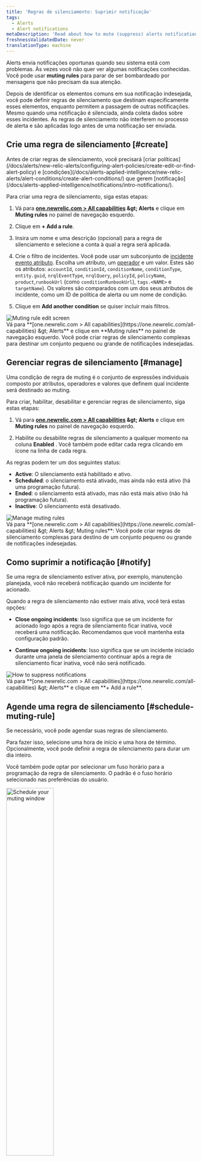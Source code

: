 ```yaml
---
title: 'Regras de silenciamento: Suprimir notificação'
tags:
  - Alerts
  - Alert notifications
metaDescription: 'Read about how to mute (suppress) alerts notifications during known system disruptions, such as maintenance windows and deployments.'
freshnessValidatedDate: never
translationType: machine
---
```


Alerts envia notificações oportunas quando seu sistema está com problemas. Às vezes você não quer ver algumas notificações conhecidas. Você pode usar <DNT>**muting rules**</DNT> para parar de ser bombardeado por mensagens que não precisam da sua atenção.

Depois de identificar os elementos comuns em sua notificação indesejada, você pode definir regras de silenciamento que destinam especificamente esses elementos, enquanto permitem a passagem de outras notificações. Mesmo quando uma notificação é silenciada, <InlinePopover type="alerts" />ainda coleta dados sobre esses incidentes. As regras de silenciamento não interferem no processo de alerta e são aplicadas logo antes de uma notificação ser enviada.

## Crie uma regra de silenciamento [#create]

<Callout variant="important">
  Antes de criar regras de silenciamento, você precisará [criar políticas](/docs/alerts/new-relic-alerts/configuring-alert-policies/create-edit-or-find-alert-policy) e [condições](/docs/alerts-applied-intelligence/new-relic-alerts/alert-conditions/create-alert-conditions/) que gerem [notificação](/docs/alerts-applied-intelligence/notifications/intro-notifications/).
</Callout>

Para criar uma regra de silenciamento, siga estas etapas:

1. Vá para <DNT>**[one.newrelic.com &gt; All capabilities](https://one.newrelic.com/all-capabilities) &amp;gt; Alerts**</DNT> e clique em <DNT>**Muting rules**</DNT> no painel de navegação esquerdo.

2. Clique em <DNT>**+ Add a rule**</DNT>.

3. Insira um nome e uma descrição (opcional) para a regra de silenciamento e selecione a conta à qual a regra será aplicada.

4. Crie o filtro de incidentes. Você pode usar um subconjunto de [incidente evento atributo](/docs/alerts/create-alert/condition-details/incident-event-attributes/). Escolha um atributo, um [operador](#sub-conditions) e um valor. Estes são os atributos: `accountId`, `conditionId`, `conditionName`, `conditionType`, `entity.guid`, `nrqlEventType`, `nrqlQuery`, `policyId`, `policyName`, `product`,`runbookUrl` (como `conditionRunbookUrl`), `tags.<NAME>` e `targetName`). Os valores são comparados com um dos seus atributos de incidente, como um ID de política de alerta ou um nome de condição.

5. Clique em <DNT>**Add another condition**</DNT> se quiser incluir mais filtros.

<img title="Muting rule edit screen" alt="Muting rule edit screen" src="/images/alerts_screenshot-crop_violation-filter.webp" />

<figcaption>
  Vá para <DNT>**[one.newrelic.com &gt; All capabilities](https://one.newrelic.com/all-capabilities) &amp;gt; Alerts**</DNT> e clique em <DNT>**Muting rules**</DNT> no painel de navegação esquerdo. Você pode criar regras de silenciamento complexas para destinar um conjunto pequeno ou grande de notificações indesejadas.
</figcaption>

## Gerenciar regras de silenciamento [#manage]

Uma condição de regra de muting é o conjunto de expressões individuais composto por atributos, operadores e valores que definem qual incidente será destinado ao muting.

Para criar, habilitar, desabilitar e gerenciar regras de silenciamento, siga estas etapas:

1. Vá para <DNT>**[one.newrelic.com &gt; All capabilities](https://one.newrelic.com/all-capabilities) &amp;gt; Alerts**</DNT> e clique em <DNT>**Muting rules**</DNT> no painel de navegação esquerdo.

2. Habilite ou desabilite regras de silenciamento a qualquer momento na coluna <DNT>**Enabled**</DNT> . Você também pode editar cada regra clicando em <Icon name="fe-more-horizontal" /> ícone na linha de cada regra.

As regras podem ter um dos seguintes status:

* <DNT>**Active**</DNT>: O silenciamento está habilitado e ativo.
* <DNT>**Scheduled**</DNT>: o silenciamento está ativado, mas ainda não está ativo (há uma programação futura).
* <DNT>**Ended**</DNT>: o silenciamento está ativado, mas não está mais ativo (não há programação futura).
* <DNT>**Inactive**</DNT>: O silenciamento está desativado.

<img title="Manage muting rules" alt="Manage muting rules" src="/images/alerts_screenshot-full_muting-rules.webp" />

<figcaption>
  Vá para <DNT>**[one.newrelic.com &gt; All capabilities](https://one.newrelic.com/all-capabilities) &amp;gt; Alerts &amp;gt; Muting rules**</DNT>: Você pode criar regras de silenciamento complexas para destino de um conjunto pequeno ou grande de notificações indesejadas.
</figcaption>

## Como suprimir a notificação [#notify]

Se uma regra de silenciamento estiver ativa, por exemplo, manutenção planejada, você não receberá notificação quando um incidente for acionado.

Quando a regra de silenciamento não estiver mais ativa, você terá estas opções:

* <DNT>**Close ongoing incidents**</DNT>: Isso significa que se um incidente for acionado logo após a regra de silenciamento ficar inativa, você receberá uma notificação. Recomendamos que você mantenha esta configuração padrão.

* <DNT>**Continue ongoing incidents**</DNT>: Isso significa que se um incidente iniciado durante uma janela de silenciamento continuar após a regra de silenciamento ficar inativa, você não será notificado.

<img title="How to suppress notifications" alt="How to suppress notifications" src="/images/alerts_screenshot-crop_suppress-notifications.webp" />

<figcaption>
  Vá para <DNT>**[one.newrelic.com &gt; All capabilities](https://one.newrelic.com/all-capabilities) &amp;gt; Alerts**</DNT> e clique em <DNT>**+ Add a rule**</DNT>.
</figcaption>

## Agende uma regra de silenciamento [#schedule-muting-rule]

Se necessário, você pode agendar suas regras de silenciamento.

Para fazer isso, selecione uma hora de início e uma hora de término. Opcionalmente, você pode definir a regra de silenciamento para durar um dia inteiro.

Você também pode optar por selecionar um fuso horário para a programação da regra de silenciamento. O padrão é o fuso horário selecionado nas preferências do usuário.

<img width="50%;" title="Schedule your muting window" alt="Schedule your muting window" src="/images/alerts_screenshot-crop_schedule-muting window.webp" />

<figcaption>
  Vá para <DNT>**[one.newrelic.com &gt; All capabilities](https://one.newrelic.com/all-capabilities) &amp;gt; Alerts**</DNT> e clique em <DNT>**Muting rules**</DNT> no painel de navegação esquerdo. Confira as opções flexíveis e poderosas que você tem para agendar suas regras de silenciamento.
</figcaption>

Você pode programar suas regras de silenciamento para ocorrerem diariamente, semanalmente ou mensalmente. Uma regra de silenciamento programada para repetição semanal inclui a opção de selecionar os dias da semana para recorrência. Se nenhum dia for selecionado, a recorrência semanal será repetida por padrão no dia da semana em que a regra de silenciamento está programada para iniciar.

<Callout variant="important">
  As caixas de seleção do <DNT>**Repeat**</DNT> dia da semana substituem os campos de data <DNT>**Starts**</DNT> e <DNT>**Ends**</DNT> . Se você definir uma data de início e também escolher um dia da semana, suas regras de silenciamento serão aplicadas no primeiro dia após a data de início.
</Callout>

Você também pode especificar quando deseja que a recorrência termine selecionando uma data específica ou um determinado número de ocorrências.

## Ver incidentes e problemas silenciados [#ui]

Ao visualizar um problema aberto ou fechado, o incidente e os problemas são marcados como `Muted`. As seções a seguir mostram alguns desses incidentes e problemas silenciados e onde você pode encontrá-los.

<CollapserGroup>
  <Collapser id="clamshell-1" title="Um problema com um incidente crítico que foi silenciado">
    <img title="Alert incident lifecycle: Muting rule incidents" alt="Alert incident lifecycle: Muting rule incidents" src="/images/alerts_screenshot-crop_issue-critical-incident-muted.webp" />

    <figcaption>
      Vá para <DNT>**[one.newrelic.com &gt; All capabilities](https://one.newrelic.com/all-capabilities) &amp;gt; Alerts**</DNT> e clique em <DNT>**Issues &amp; Activity**</DNT> no painel de navegação esquerdo. Clique em um problema silenciado.
    </figcaption>
  </Collapser>

  <Collapser id="clamshell-2" title="Uma lista de incidentes, alguns dos quais estão silenciados">
    Incidentes e problemas são marcados com o <Icon name="fe-bell-off" /> ícone na coluna <DNT>**Muted**</DNT> :

    <img title="Alert incident lifecycle: Muting rule incidents" alt="Alert incident lifecycle: Muting rule incidents" src="/images/alerts_screenshot-crop_incidents-muted-icon.webp" />

    <figcaption>
      Vá para <DNT>**[one.newrelic.com &gt; All capabilities](https://one.newrelic.com/all-capabilities) &amp;gt; Alerts**</DNT> e clique em <DNT>**Issues &amp; Activity**</DNT> no painel de navegação esquerdo. Em seguida, selecione <DNT>**Incidents tab**</DNT>.
    </figcaption>
  </Collapser>
</CollapserGroup>

### Silenciar resultados facetados usando `tags.` [#facet-muting]

Para silenciar os resultados da consulta facetada, use o atributo `tags.FACETED_ATTRIBUTE`, onde `FACETED_ATTRIBUTE` representa o atributo que você executou uma consulta NRQL [`FACET` ](/docs/query-data/nrql-new-relic-query-language/getting-started/nrql-syntax-clauses-functions#sel-facet). Por exemplo: se sua condição do alerta NRQL inclui `FACET host` em sua consulta, você pode destino esse atributo `FACET` usando `tags.host`.

A consulta de condição NRQL pode aceitar atributos de múltiplas facetas. Se você deseja filtrar atributo em seu evento ou série temporal métrica que foi agregada, você deve adicionar esses atributo à sua cláusula de consulta NRQL `FACET` ; por exemplo: `FACET host, region, cluster`.

Para obter um exemplo de uso de `tags.`, consulte [Criar regra de silenciamento](#create).

## Operadores de subcondição [#sub-conditions]

Esses são os operadores lógicos que você pode usar para comparar atributo ao adicionar regras de silenciamento. Se você é novo nas regras de silenciamento, veja estes [exemplos](/docs/alerts-applied-intelligence/new-relic-alerts/alert-notifications/muting-rules-suppress-notifications/#examples).

<Callout variant="tip">
  Todos os valores do operador de subcondição diferenciam maiúsculas de minúsculas. Por exemplo, se você usar `policyName STARTS_WITH 'PROD'` um nome de política que comece com &amp;apos;Prod&amp;apos; não será selecionado.
</Callout>

* `EQUALS`: onde o valor fornecido é igual ao valor do atributo do incidente.
* `DOES_NOT_EQUALS`: onde o valor fornecido não é igual ao valor do atributo do incidente.
* `IN`: onde o valor do atributo do incidente está presente em uma lista de valores fornecidos (até 500).
* `NOT_IN`: onde o valor do atributo do incidente não está presente em uma lista de valores fornecidos (até 500).
* `CONTAINS`: onde a sequência de valores fornecida está presente no valor do atributo do incidente.
* `DOES_NOT_CONTAINS`: onde a cadeia de valor fornecida não está presente no valor do atributo do incidente.
* `ENDS_WITH`: onde o valor do atributo do incidente termina com a sequência de valores fornecida.
* `NOT_ENDS_WITH`: onde o valor do atributo do incidente não termina com a sequência de valores fornecida.
* `STARTS_WITH`: onde o valor do atributo do incidente começa com a sequência de valores fornecida.
* `DOES_NOT_STARTS_WITH`: onde o valor do atributo do incidente não começa com a sequência de valores fornecida.
* `IS_BLANK`: onde o valor do atributo do incidente está em branco. Nulo, string vazia, etc.
* `IS_NOT_BLANK`: onde o valor do atributo do incidente não está em branco. Nulo, string vazia, etc.
* `IS_ANY`: Uma condição com este operador silenciará todos os incidentes na conta.

## Como funcionam as regras de silenciamento [#overview]

As regras de silenciamento são aplicadas no final do ciclo de vida do alerta padrão para suprimir ou silenciar a notificação. Eles não desativam as políticas ou condições existentes. Por exemplo, você pode silenciar a notificação durante interrupções conhecidas do sistema, como janelas de manutenção e implantação. Os incidentes de interrupção do sistema ainda serão identificados, mesmo que a notificação desses incidentes esteja silenciada.

Uma regra de silenciamento usa um conjunto de condições que correspondem ao atributo em um [incidente evento](/docs/alerts-applied-intelligence/new-relic-alerts/advanced-alerts/understand-technical-concepts/incident-event-attributes). As regras de silenciamento nos dizem como:

* Identifique incidentes individuais após serem criados, mas antes que um problema seja aberto.
* Substitua a condição padrão para indicar que eles devem ser silenciados.

Atualmente, silenciar um incidente significa que o ciclo de vida normal do incidente de alerta é mantido, exceto que um problema contendo apenas um incidente silenciado não enviará nenhuma notificação.

As regras de silenciamento são determinadas pelo primeiro evento que acionou uma notificação dentro de um problema. Isso significa que se o primeiro evento de notificação foi silenciado devido a um estado silenciado, o restante do problema também será silenciado.

As regras de silenciamento substituem incidentes específicos. Eles não desativam as políticas ou condições existentes. Isto permite silenciar incidentes de entidades específicas que possam estar cobertas por uma apólice ou condição que cubra um grande número de entidades. Isso também evita que você tenha que silenciar demais o monitoramento ao realizar manutenção em um subconjunto do sistema.

A tabela a seguir descreve como o ciclo de vida do incidente de alerta é afetado por incidentes silenciados:

<table>
  <thead>
    <tr>
      <th>
        SE
      </th>

      <th>
        ENTÃO
      </th>
    </tr>
  </thead>

  <tbody>
    <tr>
      <td colSpan={3} style={{ backgroundColor: "rgb(238, 238, 238)" }}>
        <DNT>Event</DNT>: O problema está ativado
      </td>
    </tr>

    <tr>
      <td>
        Um problema é ativado devido a um incidente que não é silenciado
      </td>

      <td>
        Será enviada uma notificação sobre este assunto.
      </td>
    </tr>

    <tr>
      <td>
        Um problema é ativado devido a um incidente que está silenciado
      </td>

      <td>
        Notificação para este problema não será enviada (silenciada).
      </td>
    </tr>
  </tbody>
</table>

### Comportamento de silenciamento com fluxo de trabalho [#workflow-behavior]

Um incidente acionado tem uma proporção de 1:1 com um problema, portanto, se um incidente for silenciado, o problema correspondente também será silenciado. fluxo de trabalho são desencadeados por problemas que podem ter um ou mais incidentes, portanto pode haver um cenário de incidentes silenciados e não silenciados combinados.

Cada problema tem um dos seguintes estados de silenciamento:

* <DNT>**Fully muted (`FULLY_MUTED`)**</DNT>: um problema tem todos os seus incidentes abertos silenciados (valor padrão).
* <DNT>**Partially muted (`PARTIALLY_MUTED`)**</DNT>: um problema que tem pelo menos um incidente aberto que está silenciado e um incidente aberto que não está silenciado.
* <DNT>**Not muted (`NOT_MUTED`)**</DNT>: um problema que não tem nenhum incidente aberto e silenciado.

Para obter um guia passo a passo sobre como configurar seu fluxo de trabalho, confira um exemplo de demonstração abaixo (aprox. 2:17 minutos):

<Video type="wistia" id="3nf3q2supe" />

### Comportamento de silenciamento com NerdGraph [#manage-with-nerdgraph]

No [NerdGraph](/docs/apis/nerdgraph/get-started/introduction-new-relic-nerdgraph), você pode usar as seguintes consultas e mutações com suas regras de silenciamento. Você pode ver o esquema com mais detalhes no [API Explorer](/docs/apis/nerdgraph/get-started/introduction-new-relic-nerdgraph#explorer).

* `actor.account.alerts.mutingRule`: Buscar uma regra de silenciamento por ID.
* `actor.account.alerts.mutingRules`: busque uma lista de regras de silenciamento para uma conta.
* `alertsMutingRuleCreate`: crie uma regra de silenciamento para uma conta.
* `alertsMutingRuleUpdate`: Atualizar uma regra de silenciamento por ID e ID da conta.

Você pode encontrar alguns exemplos de consultas e mutações [nesta página](#examples).

Uma regra de silenciamento possui os seguintes campos e componentes:

<table>
  <thead>
    <tr>
      <th style={{ width: "200px" }}>
        Regra de silenciamento
      </th>

      <th>
        Campos e componentes
      </th>
    </tr>
  </thead>

  <tbody>
    <tr>
      <td>
        `accountId`
      </td>

      <td>
        O ID da conta da regra de silenciamento. Uma regra de silenciamento afetará apenas incidentes que ocorram em uma única conta. Para silenciar incidentes em várias contas, você precisará criar uma regra de silenciamento para cada conta separadamente.
      </td>
    </tr>

    <tr>
      <td>
        `actionOnMutingRuleWindowEnded`
      </td>

      <td>
        O comportamento esperado no final da janela da regra de silenciamento. Valores válidos de `CLOSE_ISSUES_ON_INACTIVE` ou `DO_NOTHING`. Se `CLOSE_ISSUES_ON_INACTIVE` for selecionado, todos os problemas em andamento serão fechados e reabertos (com notificação) se o incidente persistir.
      </td>
    </tr>

    <tr>
      <td>
        `condition`
      </td>

      <td>
        O conjunto de expressões individuais que definem qual incidente será o destino. Uma condição de regra de silenciamento inclui:

        * `operator`: o operador booleano `AND` ou `OR` que define como combinar o conjunto de condições.

        * `conditions`: O conjunto de expressões individuais (subcondições) que o destino atribui dentro de um incidente. Eles são avaliados juntos com base no `operator`. Você pode ter no máximo 20 subcondições para uma única regra de silenciamento.

          Uma subcondição inclui:

          * `attribute`: um único atributo em um incidente. Acesse aqui uma lista de [incidentes e eventos atributo](/docs/alerts-applied-intelligence/new-relic-alerts/advanced-alerts/understand-technical-concepts/incident-event-attributes).

          * `operator`: a função de comparação usada para comparar o atributo do incidente selecionado com os valores na condição. Clique aqui para obter uma lista de [operadores de subcondições](#sub-conditions).

          * `values`: uma matriz de valores de string para comparar com o atributo do incidente selecionado. Quando as regras de silenciamento avaliam uma condição, se necessário, os valores serão forçados a partir de strings. Você pode usar no máximo 500 valores ao usar um operador que suporta comparação com vários valores, como `IN`.
      </td>
    </tr>

    <tr>
      <td>
        `createdAt`
      </td>

      <td>
        O timestamp em que a regra de silenciamento foi criada (UTC).
      </td>
    </tr>

    <tr>
      <td>
        `createdBy`
      </td>

      <td>
        O ID do usuário da pessoa que criou a regra de silenciamento.
      </td>
    </tr>

    <tr>
      <td>
        `description`
      </td>

      <td>
        Este é um campo de texto opcional que descreve a regra de silenciamento. É uma maneira útil de fornecer mais contexto para sua regra de silenciamento. Esses dados são usados apenas para fins de exibição de gerenciamento.
      </td>
    </tr>

    <tr>
      <td>
        `enabled`
      </td>

      <td>
        Habilite ou desabilite a regra de silenciamento (Booleano). Ative e desative suas regras de silenciamento manualmente.
      </td>
    </tr>

    <tr>
      <td>
        `id`
      </td>

      <td>
        O identificador exclusivo da regra de silenciamento.
      </td>
    </tr>

    <tr>
      <td>
        `mutingRuleLifecycleEventPublishedAt`
      </td>

      <td>
        Um registro de data e hora que representa a última vez que o comportamento de fim de janela da regra de silenciamento foi aplicado.
      </td>
    </tr>

    <tr>
      <td>
        `name` (Obrigatório)
      </td>

      <td>
        Um campo de texto para o nome amigável da regra de silenciamento. Isso é usado ao listar ou fazer referência a uma regra. Não exigimos que o nome seja exclusivo, mas é recomendado.
      </td>
    </tr>

    <tr>
      <td>
        `schedule`
      </td>

      <td>
        O intervalo de tempo em que o `MutingRule` silencia ativamente o incidente.

        * `startTime`: O carimbo de data e hora que representa quando a regra de silenciamento é iniciada. Está no formato ISO 8601 local sem deslocamento. Exemplo: `2020-07-08T14:30:00`
        * `endTime`: O carimbo de data e hora que representa quando a regra de silenciamento termina. Está no formato ISO 8601 local sem deslocamento. Exemplo: `2020-07-15T14:30:00`
        * `timeZone`: O fuso horário que se aplica à programação da regra de silenciamento. Exemplo: `America/Los_Angeles`. Consulte [a lista de fusos horários do banco de dados tz da Wikipedia](https://en.wikipedia.org/wiki/List_of_tz_database_time_zones).
        * `repeat`: A frequência com que a programação da regra de muting se repete. Se não se repetir, use null. As opções são `DAILY`, `WEEKLY`, `MONTHLY`.
        * `endRepeat`: O carimbo de data e hora em que a programação da regra de silenciamento para de se repetir. Está no formato ISO 8601 local sem deslocamento. Exemplo: `2020-07-10T15:00:00`. Nota: `endRepeat` ou `repeatCount` devem ser usados para encerrar uma programação de regra de silenciamento. Ambos os campos não devem ser fornecidos juntos.
        * `repeatCount`: O número de vezes que a programação da regra de silenciamento se repete. Isso inclui a programação original. Por exemplo, um `repeatCount` de 2 ocorrerá uma vez. Um `repeatCount` de 3 ocorrerá duas vezes. Nota: `repeatCount` ou `endRepeat` podem ser usados para encerrar uma programação de regra de silenciamento. Não forneça os dois campos juntos.
        * `weeklyRepeatDays`: O(s) dia(s) da semana em que uma regra de silenciamento deve ser repetida quando o campo de repetição estiver definido como `WEEKLY`. Exemplo `['MONDAY', 'WEDNESDAY']`.
      </td>
    </tr>

    <tr>
      <td>
        `updatedAt`
      </td>

      <td>
        O timestamp em que a regra de silenciamento foi modificada pela última vez (UTC).
      </td>
    </tr>

    <tr>
      <td>
        `updatedBy`
      </td>

      <td>
        O ID do usuário da pessoa que modificou a regra de silenciamento pela última vez.
      </td>
    </tr>
  </tbody>
</table>

#### Exemplos de silenciamento [#examples]

Para obter mais informações sobre como fazer solicitações ao NerdGraph, consulte a [documentação do NerdGraph](/docs/apis/nerdgraph/get-started/introduction-new-relic-nerdgraph), incluindo [tutoriais do GraphQL](/docs/apis/graphql-api/tutorials).

<CollapserGroup>
  <Collapser id="fetch-list" title="Buscar regras de silenciamento para conta">
    Para buscar a lista de regras de silenciamento (com nome e condição) para uma conta:

    ```graphql
    {
      actor {
        account(id: YOUR_ACCOUNT_ID) {
          alerts {
            mutingRules {
              name
              condition {
                operator
                conditions {
                  attribute
                  operator
                  values
                }
              }
            }
          }
        }
      }
    }
    ```
  </Collapser>

  <Collapser id="create-rule" title="Criar regra de silenciamento">
    Para criar uma regra de silenciamento e retornar o `id` da regra de silenciamento para incidente de silenciamento de condições NRQL em que o atributo do host é `host-1`:

    ```graphql
    mutation {
      alertsMutingRuleCreate(
        accountId: YOUR_ACCOUNT_ID
        rule: {
          name: "host-1 mute rule"
          description: "Mute host-1 incidents"
          enabled: true
          condition: {
            operator: AND
            conditions: [{ 
              attribute: "tags.host", 
              operator: EQUALS, 
              values: ["host-1"] 
            }]
          }
        }
      ) {
        id
      }
    }
    ```
  </Collapser>

  <Collapser id="rule-product" title="Crie uma regra de silenciamento para hosts ou produtos específicos">
    Para criar uma regra de muting e retornar o `id` da regra de muting para silenciar incidentes de condições de infraestrutura onde o host alvo é `host-1` ou o incidente foi de Sintético ou <InlinePopover type="mobile" />:

    ```graphql
    mutation {
      alertsMutingRuleCreate(accountId: YOUR_ACCOUNT_ID, rule: {
        name: "host-1 and synthetics/mobile mute rule",
        description: "Mute host-1 and synthetics/mobile incidents",
        enabled: true,
        condition: {
          operator: OR,
          conditions: [
            {
              attribute: "targetName",
              operator: EQUALS,
              values: ["host-1"]
            },
            {
              attribute: "product",
              operator: IN,
              values: ["SYNTHETICS", "MOBILE"]
            }
          ]
        }
      }) {
        id
      }
    }
    ```
  </Collapser>

  <Collapser id="rule-product" title="Crie uma regra de silenciamento com uma programação recorrente">
    Para criar uma regra de silenciamento programada para repetição com estes critérios:

    * Semanalmente às terças e sextas-feiras

    * Término em 31/01/2021

    * Retorne o `schedule` da regra de silenciamento e `id`

      ```graphql
      mutation {
        alertsMutingRuleCreate(
          accountId: YOUR_ACCOUNT_ID,
          rule: {
            condition: {
              conditions: {
                attribute: "conditionName", 
                operator: ANY, 
                values: "This is a condition"
              }, 
              operator: AND
            }, 
            enabled: true, 
            name: "Recur Weekly", 
            schedule: {
              startTime: "2020-12-01T12:00:00", 
              endTime: "2020-12-01T14:00:00", 
              timeZone: "America/Los_Angeles",
              repeat: WEEKLY,
              endRepeat: "2021-01-31T12:00:00", 
              weeklyRepeatDays: [TUESDAY, FRIDAY]
            }
          }
        ) {
          id
          schedule {
            endTime
            startTime
            timeZone
            repeat
            repeatCount
            endRepeat
            weeklyRepeatDays
            nextStartTime
            nextEndTime
          }
        }
      }
      ```
  </Collapser>

  <Collapser id="rename" title="Renomear e desativar regra de silenciamento">
    Para alterar o nome e desativar uma regra de silenciamento e retornar seu novo nome:

    ```graphql
    mutation {
      alertsMutingRuleUpdate(accountId: YOUR_ACCOUNT_ID, id: MUTING_RULE_ID, rule: {
        name: "updated name",
        enabled: false
      }) {
        name
      }
    }
    ```
  </Collapser>

  <Collapser id="delete-rule" title="Excluir regra de silenciamento">
    Para excluir uma regra de silenciamento:

    ```graphql
    mutation {
     alertsMutingRuleDelete(accountId: YOUR_ACCOUNT_ID, id: MUTING_RULE_ID) {
        id
      }
    }
    ```
  </Collapser>
</CollapserGroup>